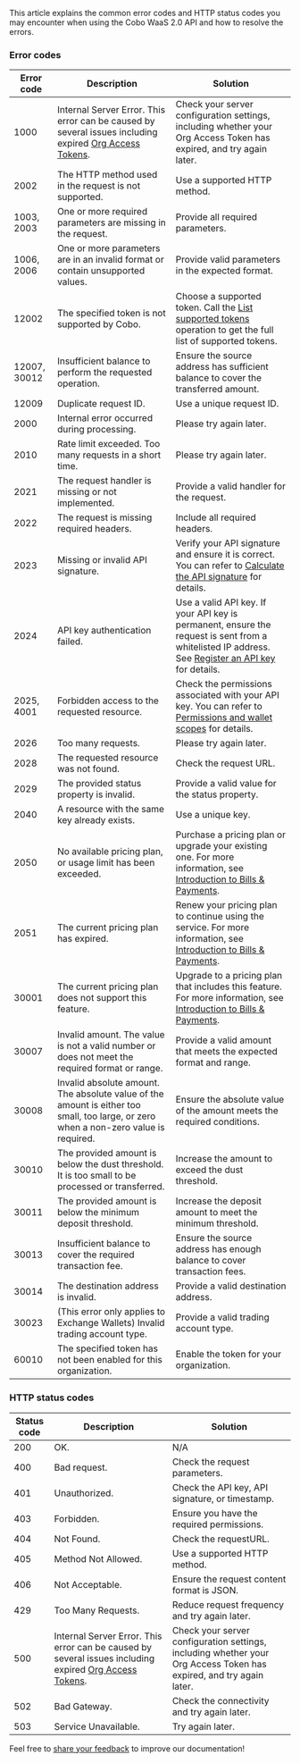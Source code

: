 This article explains the common error codes and HTTP status codes you may encounter when using the Cobo WaaS 2.0 API and how to resolve the errors. 

### Error codes

| Error code      | Description                                                                                         | Solution                                                                                                                      |
|---------------------|---------------------------------------------------------------------------------------------------------|-----------------------------------------------------------------------------------------------------------------------------------|
| 1000                | Internal Server Error. This error can be caused by several issues including expired [Org Access Tokens](/v2/apps/org-access-tokens). | Check your server configuration settings, including whether your Org Access Token has expired, and try again later.   |
| 2002                | The HTTP method used in the request is not supported.                                                   | Use a supported HTTP method.                                                                                  |
| 1003, 2003                | One or more required parameters are missing in the request.                                                         | Provide all required parameters.                                                                                                  |
| 1006, 2006                | One or more parameters are in an invalid format or contain unsupported values.                          | Provide valid parameters in the expected format.                                                                                  |
| 12002          | The specified token is not supported by Cobo.                                                     | Choose a supported token. Call the [List supported tokens](/v2/api-references/wallets/list-supported-tokens) operation to get the full list of supported tokens.          |
| 12007, 30012        | Insufficient balance to perform the requested operation.                                                 | Ensure the source address has sufficient balance to cover the transferred amount.                                                 |
| 12009          | Duplicate request ID.                                       | Use a unique request ID.                                     |
| 2000                | Internal error occurred during processing.                                                              | Please try again later.                                                                                                           |
| 2010                | Rate limit exceeded. Too many requests in a short time.                                                  | Please try again later.                                                                                                           |
| 2021                | The request handler is missing or not implemented.                                                      | Provide a valid handler for the request.                                                                                          |
| 2022                | The request is missing required headers.                                                                | Include all required headers.                                                                                                     |
| 2023                | Missing or invalid API signature.                                                                                      | Verify your API signature and ensure it is correct. You can refer to [Calculate the API signature](/v2/guides/overview/cobo-auth#calculate-the-api-signature) for details.                                                                                   |
| 2024                | API key authentication failed.                                                                          | Use a valid API key. If your API key is permanent, ensure the request is sent from a whitelisted IP address. See [Register an API key](https://manuals.cobo.com/en/portal/developer-console/create-api-key) for details. |
| 2025, 4001                | Forbidden access to the requested resource.                                                             | Check the permissions associated with your API key. You can refer to [Permissions and wallet scopes](/v2/guides/overview/permissions-and-scopes) for details.                                                                               |
| 2026                | Too many requests.                                                                                      | Please try again later.                                                                                                           |
| 2028                | The requested resource was not found.                                                                   | Check the request URL.                                                                                                            |
| 2029                | The provided status property is invalid.                                                                | Provide a valid value for the status property.                                                                                    |
| 2040                | A resource with the same key already exists.                                                            | Use a unique key.                                                                                                                 |
| 2050                | No available pricing plan, or usage limit has been exceeded.                                            | Purchase a pricing plan or upgrade your existing one. For more information, see [Introduction to Bills & Payments](https://manuals.cobo.com/en/portal/bills-and-payments/introduction). |
| 2051           | The current pricing plan has expired.                                                             | Renew your pricing plan to continue using the service. For more information, see [Introduction to Bills & Payments](https://manuals.cobo.com/en/portal/bills-and-payments/introduction).                                              |
| 30001          | The current pricing plan does not support this feature.                                           | Upgrade to a pricing plan that includes this feature.  For more information, see [Introduction to Bills & Payments](https://manuals.cobo.com/en/portal/bills-and-payments/introduction).                   |
| 30007               | Invalid amount. The value is not a valid number or does not meet the required format or range.          | Provide a valid amount that meets the expected format and range.                                                                 |
| 30008               | Invalid absolute amount. The absolute value of the amount is either too small, too large, or zero when a non-zero value is required. | Ensure the absolute value of the amount meets the required conditions.                                                           |
| 30010               | The provided amount is below the dust threshold. It is too small to be processed or transferred.         | Increase the amount to exceed the dust threshold.                                     |
| 30011               | The provided amount is below the minimum deposit threshold.                      | Increase the deposit amount to meet the minimum threshold.                |
| 30013               | Insufficient balance to cover the required transaction fee.                             | Ensure the source address has enough balance to cover transaction fees.                                       |
| 30014               | The destination address is invalid.                                                    | Provide a valid destination address.                                                                                |
| 30023               | (This error only applies to Exchange Wallets) Invalid trading account type.                                                                           |  Provide a valid trading account type.                                                                      |
| 60010          | The specified token has not been enabled for this organization.                                   | Enable the token for your organization.                    |



### HTTP status codes

| Status code | Description        | Solution                                    |
| --------------- | ---------------------- | ----------------------------------------------- |
| 200             | OK.                    | N/A              |
| 400             | Bad request.           | Check the request parameters.                   |
| 401             | Unauthorized.          | Check the API key, API signature, or timestamp. |
| 403             | Forbidden.             | Ensure you have the required permissions.       |
| 404             | Not Found.             | Check the requestURL.                           |
| 405             | Method Not Allowed.    | Use a supported HTTP method.                    |
| 406             | Not Acceptable.        | Ensure the request content format is JSON.      |
| 429             | Too Many Requests.     | Reduce request frequency and try again later.   |
| 500             | Internal Server Error. This error can be caused by several issues including expired [Org Access Tokens](/v2/apps/org-access-tokens). | Check your server configuration settings, including whether your Org Access Token has expired, and try again later.                              |
| 502             | Bad Gateway.           | Check the connectivity and try again later.     |
| 503             | Service Unavailable.   | Try again later.                                |

<Tip>Feel free to [share your feedback](https://forms.zohopublic.com/cobo/form/DocumentFeedbackForm/formperma/QvLOhxJv1_JMsJ-1dleZ8Itb_7rzN-LtgvsDdxosoVI) to improve our documentation!</Tip>